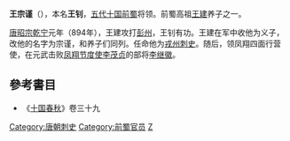 '''王宗谨'''（{{bd|?||?|}}），本名'''王钊'''，[[五代十国|五代十国]][[前蜀|前蜀]]将领。前蜀高祖[[王建_(前蜀)|王建]]养子之一。

[[唐昭宗|唐昭宗]][[乾宁|乾宁]]元年（894年），王建攻打[[彭州_(彭州市)|彭州]]，王钊有功。王建在军中收他为义子，改他的名字为宗谨，和养子们同列。任命他为[[戎州|戎州]][[刺史|刺史]]。随后，领凤翔四面行营使，在元武击败[[凤翔节度使|凤翔节度使]][[李茂贞|李茂贞]]的部将[[李继徽|李继徽]]。

==參考書目==
*《[[十国春秋|十国春秋]]》卷三十九
{{DEFAULTSORT:W}}
[[Category:唐朝刺史|Category:唐朝刺史]]
[[Category:前蜀官员|Category:前蜀官员]]
[[Category:王姓|Z]]